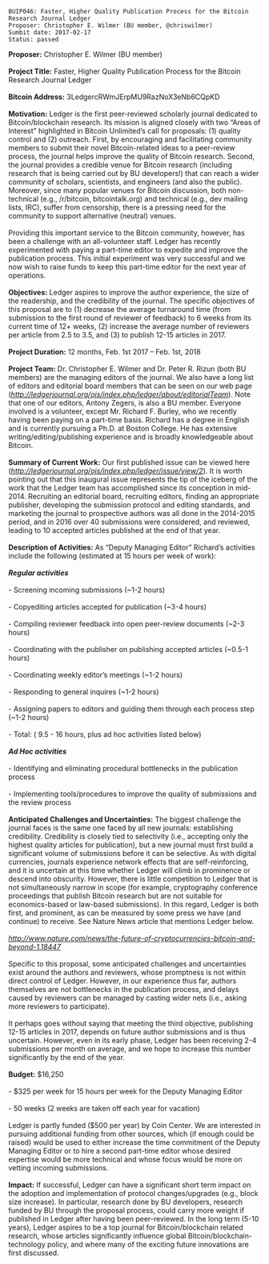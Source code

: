 <pre>
BUIP046: Faster, Higher Quality Publication Process for the Bitcoin Research Journal Ledger
Proposer: Christopher E. Wilmer (BU member, @chriswilmer)
Sumbit date: 2017-02-17
Status: passed
</pre>

'''Proposer:''' Christopher E. Wilmer (BU member)<br />
<br />
'''Project Title:''' Faster, Higher Quality Publication Process for the Bitcoin Research Journal Ledger<br />
<br />
'''Bitcoin Address:''' 3LedgercRWmJErpMU9RazNoX3eNb6CQpKD<br />
<br />
'''Motivation:''' Ledger is the first peer-reviewed scholarly journal dedicated to Bitcoin/blockchain research. Its mission is aligned closely with two “Areas of Interest” highlighted in Bitcoin Unlimited’s call for proposals: (1) quality control and (2) outreach. First, by encouraging and facilitating community members to submit their novel Bitcoin-related ideas to a peer-review process, the journal helps improve the quality of Bitcoin research. Second, the journal provides a credible venue for Bitcoin research (including research that is being carried out by BU developers!) that can reach a wider community of scholars, scientists, and engineers (and also the public). Moreover, since many popular venues for Bitcoin discussion, both non-technical (e.g., /r/bitcoin, bitcointalk.org) and technical (e.g., dev mailing lists, IRC), suffer from censorship, there is a pressing need for the community to support alternative (neutral) venues.<br />
<br />
Providing this important service to the Bitcoin community, however, has been a challenge with an all-volunteer staff. Ledger has recently experimented with paying a part-time editor to expedite and improve the publication process. This initial experiment was very successful and we now wish to raise funds to keep this part-time editor for the next year of operations.<br />
<br />
'''Objectives:''' Ledger aspires to improve the author experience, the size of the readership, and the credibility of the journal. The specific objectives of this proposal are to (1) decrease the average turnaround time (from submission to the first round of reviewer of feedback) to 6 weeks from its current time of 12+ weeks, (2) increase the average number of reviewers per article from 2.5 to 3.5, and (3) to publish 12-15 articles in 2017.<br />
<br />
'''Project Duration:''' 12 months, Feb. 1st 2017 – Feb. 1st, 2018<br />
<br />
'''Project Team:''' Dr. Christopher E. Wilmer and Dr. Peter R. Rizun (both BU members) are the managing editors of the journal. We also have a long list of editors and editorial board members that can be seen on our web page ([http://ledgerjournal.org/ojs/index.php/ledger/about/editorialTeam ''http://ledgerjournal.org/ojs/index.php/ledger/about/editorialTeam'']). Note that one of our editors, Antony Zegers, is also a BU member. Everyone involved is a volunteer, except Mr. Richard F. Burley, who we recently having been paying on a part-time basis. Richard has a degree in English and is currently pursuing a Ph.D. at Boston College. He has extensive writing/editing/publishing experience and is broadly knowledgeable about Bitcoin.<br />
<br />
'''Summary of Current Work:''' Our first published issue can be viewed here ([http://ledgerjournal.org/ojs/index.php/ledger/issue/view/2 ''http://ledgerjournal.org/ojs/index.php/ledger/issue/view/2'']). It is worth pointing out that this inaugural issue represents the tip of the iceberg of the work that the Ledger team has accomplished since its conception in mid-2014. Recruiting an editorial board, recruiting editors, finding an appropriate publisher, developing the submission protocol and editing standards, and marketing the journal to prospective authors was all done in the 2014-2015 period, and in 2016 over 40 submissions were considered, and reviewed, leading to 10 accepted articles published at the end of that year.<br />
<br />
'''Description of Activities:''' As “Deputy Managing Editor” Richard’s activities include the following (estimated at 15 hours per week of work):<br />
<br />
'''''Regular activities'''''<br />
<br />
- Screening incoming submissions (~1-2 hours)<br />
<br />
- Copyediting articles accepted for publication (~3-4 hours)<br />
<br />
- Compiling reviewer feedback into open peer-review documents (~2-3 hours)<br />
<br />
- Coordinating with the publisher on publishing accepted articles (~0.5-1 hours)<br />
<br />
- Coordinating weekly editor’s meetings (~1-2 hours)<br />
<br />
- Responding to general inquires (~1-2 hours)<br />
<br />
- Assigning papers to editors and guiding them through each process step (~1-2 hours)<br />
<br />
- Total: ( 9.5 - 16 hours, plus ad hoc activities listed below)<br />
<br />
'''''Ad Hoc activities'''''<br />
<br />
- Identifying and eliminating procedural bottlenecks in the publication process<br />
<br />
- Implementing tools/procedures to improve the quality of submissions and the review process<br />
<br />
'''Anticipated Challenges and Uncertainties:''' The biggest challenge the journal faces is the same one faced by all new journals: establishing credibility. Credibility is closely tied to selectivity (i.e., accepting only the highest quality articles for publication), but a new journal must first build a significant volume of submissions before it can be selective. As with digital currencies, journals experience network effects that are self-reinforcing, and it is uncertain at this time whether Ledger will climb in prominence or descend into obscurity. However, there is little competition to Ledger that is not simultaneously narrow in scope (for example, cryptography conference proceedings that publish Bitcoin research but are not suitable for economics-based or law-based submissions). In this regard, Ledger is both first, and prominent, as can be measured by some press we have (and continue) to receive. See Nature News article that mentions Ledger below.<br />
<br />
[http://www.nature.com/news/the-future-of-cryptocurrencies-bitcoin-and-beyond-1.18447 ''http://www.nature.com/news/the-future-of-cryptocurrencies-bitcoin-and-beyond-1.18447'']<br />
<br />
Specific to this proposal, some anticipated challenges and uncertainties exist around the authors and reviewers, whose promptness is not within direct control of Ledger. However, in our experience thus far, authors themselves are not bottlenecks in the publication process, and delays caused by reviewers can be managed by casting wider nets (i.e., asking more reviewers to participate).<br />
<br />
It perhaps goes without saying that meeting the third objective, publishing 12-15 articles in 2017, depends on future author submissions and is thus uncertain. However, even in its early phase, Ledger has been receiving 2-4 submissions per month on average, and we hope to increase this number significantly by the end of the year.<br />
<br />
'''Budget:''' $16,250<br />
<br />
- $325 per week for 15 hours per week for the Deputy Managing Editor<br />
<br />
- 50 weeks (2 weeks are taken off each year for vacation)<br />
<br />
Ledger is partly funded ($500 per year) by Coin Center. We are interested in pursuing additional funding from other sources, which (if enough could be raised) would be used to either increase the time commitment of the Deputy Managing Editor or to hire a second part-time editor whose desired expertise would be more technical and whose focus would be more on vetting incoming submissions.<br />
<br />
'''Impact:''' If successful, Ledger can have a significant short term impact on the adoption and implementation of protocol changes/upgrades (e.g., block size increase). In particular, research done by BU developers, research funded by BU through the proposal process, could carry more weight if published in Ledger after having been peer-reviewed. In the long term (5-10 years), Ledger aspires to be a top journal for Bitcoin/blockchain related research, whose articles significantly influence global Bitcoin/blockchain-technology policy, and where many of the exciting future innovations are first discussed.

